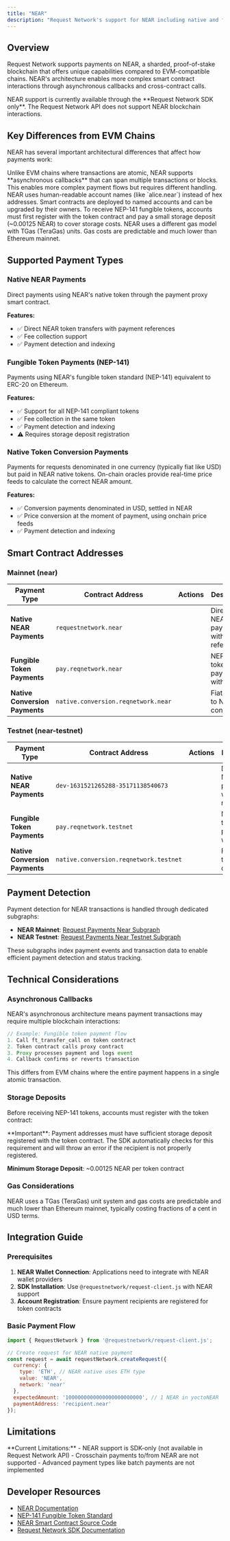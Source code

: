 ```yaml
---
title: "NEAR"
description: "Request Network's support for NEAR including native and fungible token payments"
---
```



## Overview

Request Network supports payments on NEAR, a sharded, proof-of-stake blockchain that offers unique capabilities compared to EVM-compatible chains. NEAR's architecture enables more complex smart contract interactions through asynchronous callbacks and cross-contract calls.

<Note>
NEAR support is currently available through the **Request Network SDK only**. The Request Network API does not support NEAR blockchain interactions.
</Note>

## Key Differences from EVM Chains

NEAR has several important architectural differences that affect how payments work:

<CardGroup cols={2}>
  <Card title="Asynchronous Callbacks" icon="arrows-rotate">
    Unlike EVM chains where transactions are atomic, NEAR supports **asynchronous callbacks** that can span multiple transactions or blocks. This enables more complex payment flows but requires different handling.
  </Card>
  
  <Card title="Account-Based System" icon="user">
    NEAR uses human-readable account names (like `alice.near`) instead of hex addresses. Smart contracts are deployed to named accounts and can be upgraded by their owners.
  </Card>
</CardGroup>

<CardGroup cols={2}>
  <Card title="Storage Deposits" icon="database">
    To receive NEP-141 fungible tokens, accounts must first register with the token contract and pay a small storage deposit (~0.00125 NEAR) to cover storage costs.
  </Card>
  
  <Card title="Gas Model" icon="gas-pump">
    NEAR uses a different gas model with TGas (TeraGas) units. Gas costs are predictable and much lower than Ethereum mainnet.
  </Card>
</CardGroup>

## Supported Payment Types

### Native NEAR Payments

Direct payments using NEAR's native token through the payment proxy smart contract.

**Features:**
- ✅ Direct NEAR token transfers with payment references
- ✅ Fee collection support
- ✅ Payment detection and indexing

### Fungible Token Payments (NEP-141)

Payments using NEAR's fungible token standard (NEP-141) equivalent to ERC-20 on Ethereum.

**Features:**
- ✅ Support for all NEP-141 compliant tokens
- ✅ Fee collection in the same token
- ✅ Payment detection and indexing
- ⚠️ Requires storage deposit registration

### Native Token Conversion Payments

Payments for requests denominated in one currency (typically fiat like USD) but paid in NEAR native tokens. On-chain oracles provide real-time price feeds to calculate the correct NEAR amount.

**Features:**
- ✅ Conversion payments denominated in USD, settled in NEAR
- ✅ Price conversion at the moment of payment, using onchain price feeds
- ✅ Payment detection and indexing

## Smart Contract Addresses

### Mainnet (near)

| Payment Type | Contract Address | Actions | Description |
|--------------|------------------|---------|-------------|
| **Native NEAR Payments** | `requestnetwork.near` | <div className="flex gap-1"><CopyButton text="requestnetwork.near" /><ExternalLinkButton href="https://nearblocks.io/address/requestnetwork.near" /></div> | Direct NEAR token payments with references |
| **Fungible Token Payments** | `pay.reqnetwork.near` | <div className="flex gap-1"><CopyButton text="pay.reqnetwork.near" /><ExternalLinkButton href="https://nearblocks.io/address/pay.reqnetwork.near" /></div> | NEP-141 token payments with fees |
| **Native Conversion Payments** | `native.conversion.reqnetwork.near` | <div className="flex gap-1"><CopyButton text="native.conversion.reqnetwork.near" /><ExternalLinkButton href="https://nearblocks.io/address/native.conversion.reqnetwork.near" /></div> | Fiat/token to NEAR conversions |

### Testnet (near-testnet)

| Payment Type | Contract Address | Actions | Description |
|--------------|------------------|---------|-------------|
| **Native NEAR Payments** | `dev-1631521265288-35171138540673` | <div className="flex gap-1"><CopyButton text="dev-1631521265288-35171138540673" /><ExternalLinkButton href="https://testnet.nearblocks.io/address/dev-1631521265288-35171138540673" /></div> | Direct NEAR token payments with references |
| **Fungible Token Payments** | `pay.reqnetwork.testnet` | <div className="flex gap-1"><CopyButton text="pay.reqnetwork.testnet" /><ExternalLinkButton href="https://testnet.nearblocks.io/address/pay.reqnetwork.testnet" /></div> | NEP-141 token payments with fees |
| **Native Conversion Payments** | `native.conversion.reqnetwork.testnet` | <div className="flex gap-1"><CopyButton text="native.conversion.reqnetwork.testnet" /><ExternalLinkButton href="https://testnet.nearblocks.io/address/native.conversion.reqnetwork.testnet" /></div> | Fiat/token to NEAR conversions |

## Payment Detection

Payment detection for NEAR transactions is handled through dedicated subgraphs:

- **NEAR Mainnet**: [Request Payments Near Subgraph](https://thegraph.com/explorer/subgraphs/9yEg3h46CZiv4VuSqo1erMMBx5sHxRuW5Ai2V8goSpQL?view=Query&chain=arbitrum-one)
- **NEAR Testnet**: [Request Payments Near Testnet Subgraph](https://thegraph.com/explorer/subgraphs/AusVyfndonsMVFrVzckuENLqx8t6kcXuxn6C6VbSGd7M?view=Query&chain=arbitrum-one)

These subgraphs index payment events and transaction data to enable efficient payment detection and status tracking.

## Technical Considerations

### Asynchronous Callbacks

NEAR's asynchronous architecture means payment transactions may require multiple blockchain interactions:

```javascript
// Example: Fungible token payment flow
1. Call ft_transfer_call on token contract
2. Token contract calls proxy contract 
3. Proxy processes payment and logs event
4. Callback confirms or reverts transaction
```

This differs from EVM chains where the entire payment happens in a single atomic transaction.

### Storage Deposits

Before receiving NEP-141 tokens, accounts must register with the token contract:

<Warning>
**Important**: Payment addresses must have sufficient storage deposit registered with the token contract. The SDK automatically checks for this requirement and will throw an error if the recipient is not properly registered.
</Warning>

**Minimum Storage Deposit**: ~0.00125 NEAR per token contract

### Gas Considerations

<Tip>
NEAR uses a TGas (TeraGas) unit system and gas costs are predictable and much lower than Ethereum mainnet, typically costing fractions of a cent in USD terms.
</Tip>

## Integration Guide

### Prerequisites

1. **NEAR Wallet Connection**: Applications need to integrate with NEAR wallet providers
2. **SDK Installation**: Use `@requestnetwork/request-client.js` with NEAR support
3. **Account Registration**: Ensure payment recipients are registered for token contracts

### Basic Payment Flow

```javascript
import { RequestNetwork } from '@requestnetwork/request-client.js';

// Create request for NEAR native payment
const request = await requestNetwork.createRequest({
  currency: {
    type: 'ETH', // NEAR native uses ETH type
    value: 'NEAR',
    network: 'near'
  },
  expectedAmount: '1000000000000000000000000', // 1 NEAR in yoctoNEAR
  paymentAddress: 'recipient.near'
});
```

## Limitations

<Warning>
**Current Limitations:**
- NEAR support is SDK-only (not available in Request Network API)
- Crosschain payments to/from NEAR are not supported
- Advanced payment types like batch payments are not implemented
</Warning>

## Developer Resources

- [NEAR Documentation](https://docs.near.org/)
- [NEP-141 Fungible Token Standard](https://nomicon.io/Standards/Tokens/FungibleToken/Core)
- [NEAR Smart Contract Source Code](https://github.com/RequestNetwork/near-contracts)
- [Request Network SDK Documentation]()